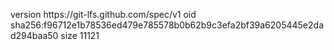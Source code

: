 version https://git-lfs.github.com/spec/v1
oid sha256:f96712e1b78536ed479e785578b0b62b9c3efa2bf39a6205445e2dad294baa50
size 11121
